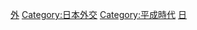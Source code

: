 [[Category:日本自衛隊行動‎|外]]
[[Category:日本外交|Category:日本外交]]
[[Category:平成時代|Category:平成時代]]
[[Category:軍事部署|日]]